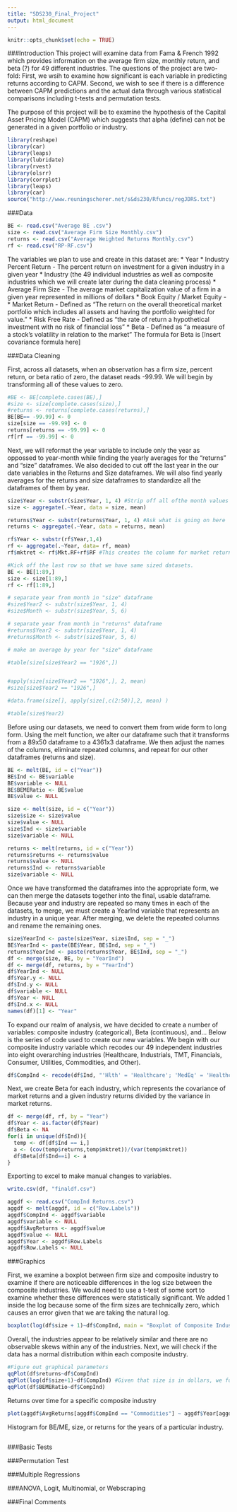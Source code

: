 ```yaml
---
title: "SDS230_Final_Project"
output: html_document
---
```


```r
knitr::opts_chunk$set(echo = TRUE)
```

###Introduction 
This project will examine data from Fama & French 1992 which provides information on the average firm size, monthly return, and beta (?) for 49 different industries. The questions of the project are two-fold: First, we wsih to examine how significant is each variable in predicting returns according to CAPM. Second, we wish to see if there is a difference between CAPM predictions and the actual data through various statistical comparisons including t-tests and permutation tests. 

The purpose of this project will be to examine the hypothesis of the Capital Asset Pricing Model (CAPM) which suggests that alpha (define) can not be generated in a given portfolio or industry. 

```r
library(reshape)
library(car)
library(leaps)
library(lubridate)
library(rvest)
library(olsrr)
library(corrplot)
library(leaps)
library(car)
source("http://www.reuningscherer.net/s&ds230/Rfuncs/regJDRS.txt")
```


###Data
```r
BE <- read.csv("Average BE .csv")
size <- read.csv("Average Firm Size Monthly.csv")
returns <- read.csv("Average Weighted Returns Monthly.csv")
rf <- read.csv("RP-RF.csv")
```

The variables we plan to use and create in this dataset are: 
* Year
* Industry Percent Return - The percent return on investment for a given industry in a given year 
* Industry (the 49 individual industries as well as composite industries which we will create later during the data cleaning process)
* Average Firm Size - The average market capitalization value of a firm in a given year represented in millions of dollars 
* Book Equity / Market Equity - 
* Market Return - Defined as "The return on the overall theoretical market portfolio which includes all assets and having the portfolio weighted for value."
* Risk Free Rate - Defined as "the rate of return a hypothetical investment with no risk of financial loss"
* Beta - Defined as "a measure of a stock's volatility in relation to the market" The formula for Beta is [Insert covariance formula here]


###Data Cleaning

First, across all datasets, when an observation has a firm size, percent return, or beta ratio of zero, the dataset reads -99.99. We will begin by transforming all of these values to zero. 
```r
#BE <- BE[complete.cases(BE),]
#size <- size[complete.cases(size),]
#returns <- returns[complete.cases(returns),]
BE[BE== -99.99] <- 0 
size[size == -99.99] <- 0 
returns[returns == -99.99] <- 0 
rf[rf == -99.99] <- 0

```

Next, we will reformat the year variable to include only the year as oppossed to year-month while finding the yearly averages for the "returns" and "size" dataframes. We also decided to cut off the last year in the our  date variables in the Returns and Size dataframes. We will also find yearly averages for the returns and size dataframes to standardize all the dataframes of them by year.
```r
size$Year <- substr(size$Year, 1, 4) #Strip off all ofthe month values 
size <- aggregate(.~Year, data = size, mean)

returns$Year <- substr(returns$Year, 1, 4) #Ask what is going on here
returns <- aggregate(.~Year, data = returns, mean)

rf$Year <- substr(rf$Year,1,4)
rf <- aggregate(.~Year, data= rf, mean)
rf$mktret <- rf$Mkt.RF+rf$RF #This creates the column for market return - done by adding back the risk free rate to the risk free market return

#Kick off the last row so that we have same sized datasets. 
BE <- BE[1:89,]
size <- size[1:89,]
rf <- rf[1:89,]

# separate year from month in "size" dataframe
#size$Year2 <- substr(size$Year, 1, 4)
#size$Month <- substr(size$Year, 5, 6)

# separate year from month in "returns" dataframe
#returns$Year2 <- substr(size$Year, 1, 4)
#returns$Month <- substr(size$Year, 5, 6)

# make an average by year for "size" dataframe

#table(size[size$Year2 == "1926",])


#apply(size[size$Year2 == "1926",], 2, mean)
#size[size$Year2 == "1926",]

#data.frame(size[], apply(size[,c(2:50)],2, mean) )

#table(size$Year2)
```

Before using our datasets, we need to convert them from wide form to long form. Using the melt function, we alter our dataframe such that it transforms from a 89x50 dataframe to a 4361x3 dataframe. We then adjust the names of the columns, eliminate repeated columns, and repeat for our other dataframes (returns and size).

```r
BE <- melt(BE, id = c("Year"))
BE$Ind <- BE$variable
BE$variable <- NULL
BE$BEMERatio <- BE$value
BE$value <- NULL
```

```r
size <- melt(size, id = c("Year"))
size$size <- size$value
size$value <- NULL
size$Ind <- size$variable 
size$variable <- NULL 
```

```r
returns <- melt(returns, id = c("Year"))
returns$returns <- returns$value
returns$value <- NULL 
returns$Ind <- returns$variable
size$variable <- NULL
```

Once we have transformed the dataframes into the appropriate form, we can then merge the datasets together into the final, usable dataframe. Because year and industry are repeated so many times in each of the datasets, to merge, we must create a YearInd variable that represents an industry in a unique year. After merging, we delete the repeated columns and rename the remaining ones. 

```r
size$YearInd <- paste(size$Year, size$Ind, sep = "_")
BE$YearInd <- paste(BE$Year, BE$Ind, sep = "_")
returns$YearInd <- paste(returns$Year, BE$Ind, sep = "_")
df <- merge(size, BE, by = "YearInd")
df <- merge(df, returns, by = "YearInd")
df$YearInd <- NULL
df$Year.y <- NULL 
df$Ind.y <- NULL 
df$variable <- NULL
df$Year <- NULL
df$Ind.x <- NULL
names(df)[1] <- "Year"
```


To expand our realm of analysis, we have decided to create a number of variables: composite industry (categorical), Beta (continuous), and... Below is the series of code used to create our new variables. We begin with our composite industry variable which recodes our 49 independent industries into eight overarching industries (Healthcare, Industrials, TMT, Financials, Consumer, Utilities, Commodities, and Other).
```r
df$CompInd <- recode(df$Ind, "'Hlth' = 'Healthcare'; 'MedEq' = 'Healthcare'; 'Drugs' = 'Healthcare'; 'Chems' = 'Healthcare'; 'LabEq' = 'Healthcare'; 'Rubbr' = 'Industrials'; 'BldMt' = 'Industrials'; 'Cnstr' = 'Industrials'; 'Mach' = 'Industrials'; 'ElcEq' = 'Industrials'; 'Autos' = 'Industrials'; 'Aero' = 'Industrials'; 'Ships' = 'Industrials'; 'Mines' = 'Industrials'; 'FabPr' = 'Industrials'; 'Fun' = 'TMT'; 'Telcm' = 'TMT'; 'PerSv' = 'TMT'; 'BusSv' = 'TMT'; 'Softw' = 'TMT'; 'Chips' = 'TMT'; 'Paper' = 'TMT';'Hardw' = 'TMT'; 'Banks' = 'Financials'; 'Insur' = 'Financials'; 'RlEst' = 'Financials'; 'Fin' = 'Financials'; 'Food' = 'Consumer'; 'Soda' = 'Consumer'; 'Beer' = 'Consumer'; 'Smoke' = 'Consumer'; 'Books' = 'Consumer'; 'Clths' = 'Consumer'; 'Hshld' = 'Consumer'; 'Meals' = 'Consumer'; 'Rtail' = 'Consumer'; 'Util' = 'Utilities'; 'Gold' = 'Commodities'; 'Coal' = 'Commodities'; 'Oil' = 'Commodities'; 'Steel' = 'Commodities'; 'Txtls' = 'Commodities'; 'Other' = 'Other'; 'Trans' = 'Other'; 'Boxes' = 'Other'; 'Guns' = 'Other'; 'Whlsl' = 'Other'; 'Agric' = 'Other'; 'Toys' = 'Other'")

```

Next, we create Beta for each industry, which represents the covariance of market returns and a given industry returns divided by the variance in market returns. 

```r
df <- merge(df, rf, by = "Year")
df$Year <- as.factor(df$Year)
df$Beta <- NA
for(i in unique(df$Ind)){
  temp <- df[df$Ind == i,]
  a <- (cov(temp$returns,temp$mktret))/(var(temp$mktret))
  df$Beta[df$Ind==i] <- a
}
```

Exporting to excel to make manual changes to variables. 
```r
write.csv(df, "finaldf.csv")
```

```r
aggdf <- read.csv("CompInd Returns.csv")
aggdf <- melt(aggdf, id = c("Row.Labels"))
aggdf$CompInd <- aggdf$variable
aggdf$variable <- NULL
aggdf$AvgReturns <- aggdf$value
aggdf$value <- NULL
aggdf$Year <- aggdf$Row.Labels
aggdf$Row.Labels <- NULL
```

###Graphics 

First, we examine a boxplot between firm size and composite industry to examine if there are noticeable differences in the log  size between the composite industries. We would need to use a t-test of some sort to examine whether these differences were statistically significant. We added 1 inside the log because some of the firm sizes are technically zero, which causes an error given that we are taking the natural log. 
```r
boxplot(log(df$size + 1)~df$CompInd, main = "Boxplot of Composite Industry and Size", col = c("red", "blue", "green", "yellow","orange", "magenta", "turquoise", "lime green"), ylab = "Log of Size", las = 2, cex.axis = .8) 
```
Overall, the industries appear to be relatively similar and there are no observable skews within any of the industries. Next, we will check if the data has a normal distribution within each composite industry.

```r
#Figure out graphical parameters
qqPlot(df$returns~df$CompInd)
qqPlot(log(df$size+1)~df$CompInd) #Given that size is in dollars, we found that a log transformation would be valuable to preserving normality. 
qqPlot(df$BEMERatio~df$CompInd)
```

Returns over time for a specific composite industry  
```r
plot(aggdf$AvgReturns[aggdf$CompInd == "Commodities"] ~ aggdf$Year[aggdf$CompInd == "Commodities"], main = "Scatterplot of Year versus Average Yearly Returns", pch = 24, col = "green", xlab = "Year", ylab = "Average Yearly Returns")
```

Histogram for BE/ME, size, or returns for the years of a particular industry. 
```r

```

###Basic Tests

###Permutation Test 

###Multiple Regressions

###ANOVA, Logit, Multinomial, or Webscraping 

###Final Comments 





